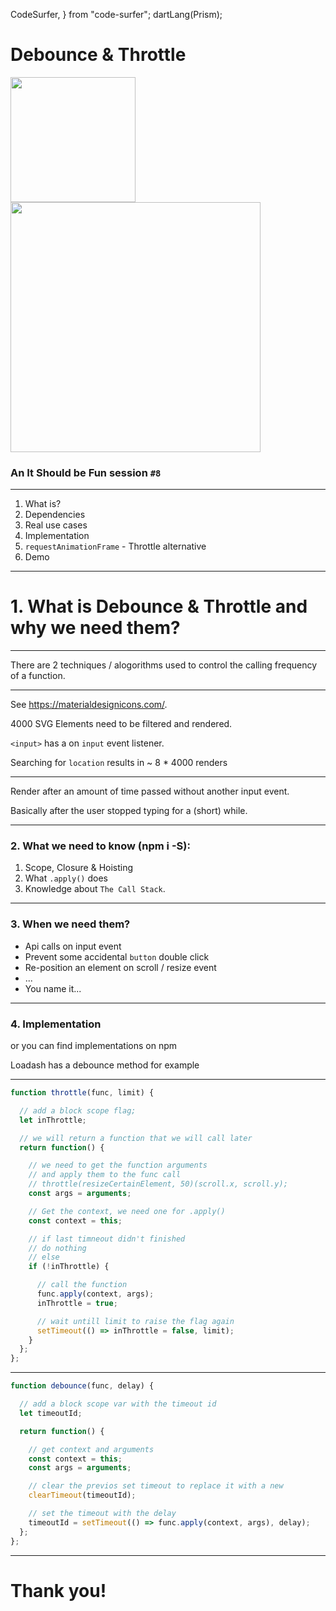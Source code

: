   CodeSurfer,
} from "code-surfer";
dartLang(Prism);


# Debounce & Throttle
<div style={{
  display: 'flex',
  flexDirection: 'column',
  alignItems: 'center',
}}>
  <img src="https://bytex.net/wp-content/uploads/2019/04/bytex-small.png" width="200" />
  <img src={src} width="400" />
</div>

### An It Should be Fun session `#8`

---

1. What is?
2. Dependencies
3. Real use cases
4. Implementation
5. `requestAnimationFrame` - Throttle alternative
5. Demo

---

# 1. What is Debounce & Throttle and why we need them?

---

There are 2 techniques / alogorithms used to control the calling frequency of a function.

---

See https://materialdesignicons.com/.

4000 SVG Elements need to be filtered and rendered.

`<input>` has a on `input` event listener.

Searching for `location` results in ~ 8 * 4000 renders

---

Render after an amount of time passed without another input event.

Basically after the user stopped typing for a (short) while.

---

### 2. What we need to know (npm i -S):

1. Scope, Closure & Hoisting
2. What `.apply()` does
3. Knowledge about `The Call Stack`.

---

### 3. When we need them?

- Api calls on input event
- Prevent some accidental `button` double click
- Re-position an element on scroll / resize event
- ...
- You name it...

---

### 4. Implementation

or you can find implementations on npm

Loadash has a debounce method for example

---

<CodeSurfer theme={nightOwl}>

```js
function throttle(func, limit) {

  // add a block scope flag;
  let inThrottle;

  // we will return a function that we will call later
  return function() {

    // we need to get the function arguments
    // and apply them to the func call
    // throttle(resizeCertainElement, 50)(scroll.x, scroll.y);
    const args = arguments;

    // Get the context, we need one for .apply()
    const context = this;

    // if last timneout didn't finished
    // do nothing
    // else
    if (!inThrottle) {

      // call the function
      func.apply(context, args);
      inThrottle = true;

      // wait untill limit to raise the flag again
      setTimeout(() => inThrottle = false, limit);
    }
  };
};
```

</CodeSurfer>

---

<CodeSurfer theme={nightOwl}>

```js
function debounce(func, delay) {

  // add a block scope var with the timeout id
  let timeoutId;

  return function() {

    // get context and arguments
    const context = this;
    const args = arguments;

    // clear the previos set timeout to replace it with a new
    clearTimeout(timeoutId);

    // set the timeout with the delay
    timeoutId = setTimeout(() => func.apply(context, args), delay);
  };
};
```

</CodeSurfer>

---

# Thank you!
